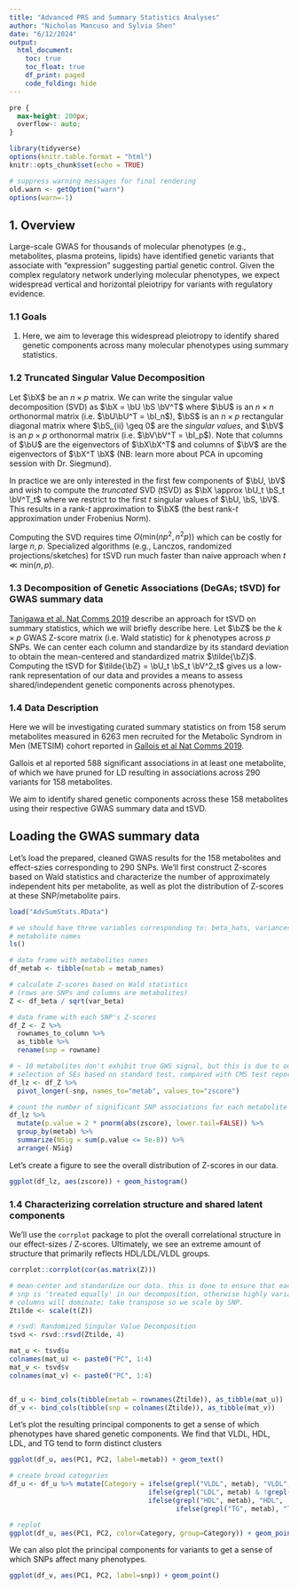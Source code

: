 ```yaml
---
title: "Advanced PRS and Summary Statistics Analyses"
author: "Nicholas Mancuso and Sylvia Shen"
date: "6/12/2024"
output:
  html_document:
    toc: true
    toc_float: true
    df_print: paged
    code_folding: hide
---
```

```css
pre {
  max-height: 200px;
  overflow-: auto;
}

```

```r
library(tidyverse)
options(knitr.table.format = "html")
knitr::opts_chunk$set(echo = TRUE)

# suppress warning messages for final rendering
old.warn <- getOption("warn")
options(warn=-1)
```

## 1. Overview
Large-scale GWAS for thousands of molecular phenotypes (e.g., metabolites, plasma proteins,
lipids) have identified  genetic variants that associate with "expression" 
suggesting partial genetic control. Given the complex regulatory network underlying
molecular phenotypes, we expect widespread vertical and horizontal
pleiotripy for variants with regulatory evidence. 

### 1.1 Goals
1. Here, we aim to leverage this widespread pleiotropy to identify shared genetic components
across many molecular phenotypes using summary statistics.
$\newcommand{\bG}{\mathbf{G}}$
$\newcommand{\bX}{\mathbf{X}}$
$\newcommand{\bz}{\mathbf{z}}$
$\newcommand{\by}{\hat{\mathbf{y}}}$
$\newcommand{\bbeta}{\boldsymbol{\beta}}$
$\newcommand{\balpha}{\boldsymbol{\alpha}}$
$\newcommand{\bbetahat}{\hat{\boldsymbol{\beta}}}$
$\newcommand{\balphahat}{\hat{\boldsymbol{\alpha}}}$
$\newcommand{\bBhat}{\hat{\mathbf{B}}}$
$\newcommand{\bD}{\mathbf{D}}$
$\newcommand{\bU}{\mathbf{U}}$
$\newcommand{\bV}{\mathbf{V}}$
$\newcommand{\bS}{\mathbf{S}}$
$\newcommand{\bI}{\mathbf{I}}$
$\newcommand{\bZ}{\mathbf{Z}}$

### 1.2 Truncated Singular Value Decomposition
Let $\bX$ be an $n \times p$ matrix. We can write the singular value decomposition
(SVD) as $\bX = \bU \bS \bV^T$ where $\bU$ is an $n \times n$ orthonormal matrix
(i.e. $\bU\bU^T = \bI_n$), $\bS$ is an $n \times p$ rectangular diagonal matrix 
where $\bS_{ii} \geq 0$ are the _singular values_, and $\bV$ is an 
$p \times p$ orthonormal matrix (i.e. $\bV\bV^T = \bI_p$). Note that columns of 
$\bU$ are the eigenvectors of $\bX\bX^T$ and columns of $\bV$ are the 
eigenvectors of $\bX^T \bX$ 
(NB: learn more about PCA in upcoming session with Dr. Siegmund).

In practice we are only interested in the first few components of $\bU, \bV$ and
wish to compute the _truncated_ SVD (tSVD) as $\bX \approx \bU_t \bS_t \bV^T_t$ where
we restrict to the first $t$ singular values of $\bU, \bS, \bV$. This results in 
a rank-$t$ approximation to $\bX$ (the best rank-$t$ approximation under Frobenius
Norm).

Computing the SVD requires time $O(\text{min}(np^2, n^2p))$ which can be costly 
for large $n,p$. Specialized algorithms (e.g., Lanczos, randomized projections/sketches)
for tSVD run much faster than naive approach when $t \ll \text{min}(n, p)$.

### 1.3 Decomposition of Genetic Associations (DeGAs; tSVD) for GWAS summary data
[Tanigawa et al. Nat Comms 2019](https://www.nature.com/articles/s41467-019-11953-9) 
describe an approach for tSVD on summary statistics, which we will briefly describe
here. Let $\bZ$ be the $k \times p$ GWAS Z-score matrix (i.e. Wald statistic) for 
$k$ phenotypes across $p$ SNPs. We can center each column and standardize by its
standard deviation to obtain the mean-centered and standardized matrix $\tilde{\bZ}$.
Computing the tSVD for $\tilde{\bZ} = \bU_t \bS_t \bV^2_t$ gives us a low-rank
representation of our data and provides a means to assess shared/independent
genetic components across phenotypes.

### 1.4 Data Description 
Here we will be investigating curated summary statistics on from 158 serum metabolites
measured in 6263 men recruited for the Metabolic Syndrom in Men (METSIM) cohort 
reported in [Gallois et al Nat Comms 2019](https://www.nature.com/articles/s41467-019-12703-7).

Gallois et al reported 588 significant associations in at least one metabolite,
of which we have pruned for LD resulting in associations across 290 variants for
158 metabolites. 

We aim to identify shared genetic components across these 158 metabolites using
their respective GWAS summary data and tSVD. 

## Loading the GWAS summary data
Let's load the prepared, cleaned GWAS results for the 158 metabolites and effect-szies 
corresponding to 290 SNPs. We'll first construct Z-scores based on Wald statistics
and characterize the number of approximately independent hits per metabolite, as
well as plot the distribution of Z-scores at these SNP/metabolite pairs.
```r
load("AdvSumStats.RData")

# we should have three variables corresponding to: beta_hats, variances, and 
# metabolite names
ls()

# data frame with metabolites names
df_metab <- tibble(metab = metab_names)

# calculate Z-scores based on Wald statistics
# (rows are SNPs and columns are metabolites)
Z <- df_beta / sqrt(var_beta)

# data frame with each SNP's Z-scores 
df_Z <- Z %>% 
  rownames_to_column %>%
  as_tibble %>%
  rename(snp = rowname)

# ~ 10 metabolites don't exhibit true GWS signal, but this is due to our
# selection of SEs based on standard test, compared with CMS test reported in study
df_lz <- df_Z %>% 
  pivot_longer(-snp, names_to="metab", values_to="zscore") 

# count the number of significant SNP associations for each metabolite
df_lz %>% 
  mutate(p.value = 2 * pnorm(abs(zscore), lower.tail=FALSE)) %>%
  group_by(metab) %>%
  summarize(NSig = sum(p.value <= 5e-8)) %>%
  arrange(-NSig)
```

Let's create a figure to see the overall distribution of Z-scores in our data.
```r
ggplot(df_lz, aes(zscore)) + geom_histogram()
```

### 1.4 Characterizing correlation structure and shared latent components
We'll use the `corrplot` package to plot the overall correlational structure in
our effect-sizes / Z-scores. Ultimately, we see an extreme amount of structure
that primarily reflects HDL/LDL/VLDL groups.
```r
corrplot::corrplot(cor(as.matrix(Z)))

# mean-center and standardize our data. this is done to ensure that each
# snp is 'treated equally' in our decomposition, otherwise highly variable
# columns will dominate; take transpose so we scale by SNP.
Ztilde <- scale(t(Z))

# rsvd: Randomized Singular Value Decomposition
tsvd <- rsvd::rsvd(Ztilde, 4)

mat_u <- tsvd$u
colnames(mat_u) <- paste0("PC", 1:4)
mat_v <- tsvd$v
colnames(mat_v) <- paste0("PC", 1:4)


df_u <- bind_cols(tibble(metab = rownames(Ztilde)), as_tibble(mat_u))
df_v <- bind_cols(tibble(snp = colnames(Ztilde)), as_tibble(mat_v))
```

Let's plot the resulting principal components to get a sense of which phenotypes
have shared genetic components. We find that VLDL, HDL, LDL, and TG tend to form 
distinct clusters
```r
ggplot(df_u, aes(PC1, PC2, label=metab)) + geom_text()

# create broad categories
df_u <- df_u %>% mutate(Category = ifelse(grepl("VLDL", metab), "VLDL", 
                                   ifelse(grepl("LDL", metab) & !grepl("VLDL", metab), "LDL",
                                   ifelse(grepl("HDL", metab), "HDL", 
                                          ifelse(grepl("TG", metab), "TG", "Other")))))

# replot
ggplot(df_u, aes(PC1, PC2, color=Category, group=Category)) + geom_point()
```

We can also plot the principal components for variants to get a sense of which
SNPs affect many phenotypes. 
```r
ggplot(df_v, aes(PC1, PC2, label=snp)) + geom_point()
```
